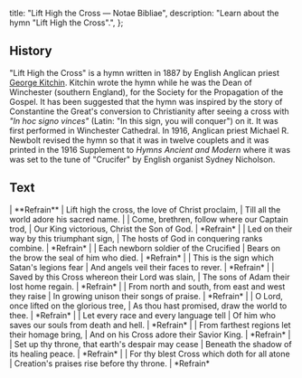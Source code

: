   title: "Lift High the Cross — Notae Bibliae",
  description: "Learn about the hymn \"Lift High the Cross\".",
};

<Initial text="Lift High the Cross" />

## History

"Lift High the Cross" is a hymn written in 1887 by English Anglican priest [George Kitchin](/liturgy/music/composers/george-kitchin). Kitchin wrote the hymn while he was the Dean of Winchester (southern England), for the Society for the Propagation of the Gospel. It has been suggested that the hymn was inspired by the story of Constantine the Great's conversion to Christianity after seeing a cross with *"In hoc signo vinces"* (Latin: "In this sign, you will conquer") on it. It was first performed in Winchester Cathedral. In 1916, Anglican priest Michael R. Newbolt revised the hymn so that it was in twelve couplets and it was printed in the 1916 Supplement to *Hymns Ancient and Modern* where it was was set to the tune of "Crucifer" by English organist Sydney Nicholson.

## Text

<Poetry>
|  **Refrain**
|  Lift high the cross, the love of Christ pro­claim,
|  Till all the world adore his sac­red name.
|
|  Come, brethren, follow where our Captain trod,
|  Our King victorious, Christ the Son of God.
|  *Refrain*
|
|  Led on their way by this triumphant sign,
|  The hosts of God in conquering ranks combine.
|  *Refrain*
|
|  Each newborn soldier of the Crucified
|  Bears on the brow the seal of him who died.
|  *Refrain*
|
|  This is the sign which Satan's legions fear
|  And angels veil their faces to rever.
|  *Refrain*
|
|  Saved by this Cross whereon their Lord was slain,
|  The sons of Adam their lost home regain.
|  *Refrain*
|
|  From north and south, from east and west they raise
|  In growing unison their songs of praise.
|  *Refrain*
|
|  O Lord, once lifted on the glorious tree,
|  As thou hast promised, draw the world to thee.
|  *Refrain*
|
|  Let every race and every language tell
|  Of him who saves our souls from death and hell.
|  *Refrain*
|
|  From farthest regions let their homage bring,
|  And on his Cross adore their Savior King.
|  *Refrain*
|
|  Set up thy throne, that earth's despair may cease
|  Beneath the shadow of its healing peace.
|  *Refrain*
|
|  For thy blest Cross which doth for all atone
|  Creation's praises rise before thy throne.
|  *Refrain*
</Poetry>
